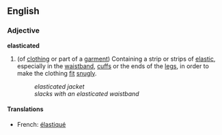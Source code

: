 ==English==
===Adjective===
'''elasticated'''

#(of [[clothing]] or part of a [[garment]]) Containing a strip or strips of [[elastic]], especially in the [[waistband]], [[cuff]]s or the ends of the [[leg]]s, in order to make the clothing [[fit]] [[snugly]].
#:''elasticated jacket''
#:''slacks with an elasticated waistband''

====Translations====
*French: [[élastiqué]]